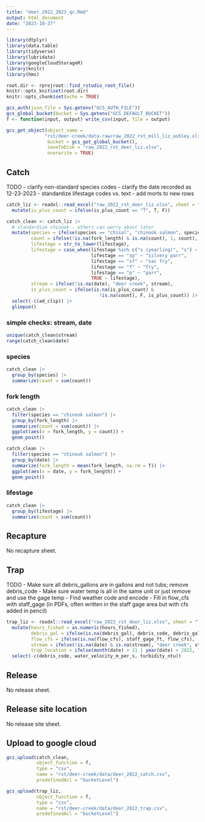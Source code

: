 ```yaml
---
title: "deer_2022_2023_qc.Rmd"
output: html_document
date: "2023-10-27"
---
```


```r
library(dtplyr)
library(data.table)
library(tidyverse)
library(lubridate)
library(googleCloudStorageR)
library(knitr)
library(hms)

root.dir <- rprojroot::find_rstudio_root_file()
knitr::opts_knit$set(root.dir)
knitr::opts_chunk$set(echo = TRUE)
```

```r
gcs_auth(json_file = Sys.getenv("GCS_AUTH_FILE"))
gcs_global_bucket(bucket = Sys.getenv("GCS_DEFAULT_BUCKET"))
f <- function(input, output) write_csv(input, file = output)
```

```r
gcs_get_object(object_name = 
              "rst/deer-creek/data-raw/raw_2022_rst_mill_liz_ashley.xlsx",
               bucket = gcs_get_global_bucket(),
               saveToDisk = "raw_2022_rst_deer_liz.xlsx",
               overwrite = TRUE)
```

## Catch

TODO 
- clarify non-standard species codes
- clarify the date recorded as 12-23-2023
- standardize lifestage codes vs. text
- add morts to new rows

```r
catch_liz <- readxl::read_excel("raw_2022_rst_deer_liz.xlsx", sheet = "Catch") |> 
  mutate(is_plus_count = ifelse(is_plus_count == "T", T, F))
```

```r
catch_clean <- catch_liz |> 
  # standardize chinook - others can worry about later
  mutate(species = ifelse(species == "chisal", "chinook salmon", species),
         count = ifelse(!is.na(fork_length) & is.na(count), 1, count),
         lifestage = str_to_lower(lifestage),
         lifestage = case_when(lifestage %in% c("s (yearling)", "s") ~ "smolt",
                               lifestage == "sp" ~ "silvery parr",
                               lifestage == "sf" ~ "sac fry",
                               lifestage == "f" ~ "fry",
                               lifestage == "p" ~ "parr",
                               TRUE ~ lifestage),
         stream = ifelse(!is.na(date), "deer creek", stream),
         is_plus_count = ifelse(is.na(is_plus_count) & 
                                  !is.na(count), F, is_plus_count)) |> 
  select(-c(ad_clip)) |> 
  glimpse()
```

### simple checks: stream, date

```r
unique(catch_clean$stream)
range(catch_clean$date)
```

### species

```r
catch_clean |> 
  group_by(species) |> 
  summarize(count = sum(count))
```

### fork length

```r
catch_clean |> 
  filter(species == "chinook salmon") |> 
  group_by(fork_length) |> 
  summarize(count = sum(count)) |> 
  ggplot(aes(x = fork_length, y = count)) +
  geom_point()
```

```r
catch_clean |> 
  filter(species == "chinook salmon") |> 
  group_by(date) |> 
  summarize(fork_length = mean(fork_length, na.rm = T)) |> 
  ggplot(aes(x = date, y = fork_length)) +
  geom_point()
```
### lifestage

```r
catch_clean |> 
  group_by(lifestage) |> 
  summarize(count = sum(count))
```

##  Recapture

No recapture sheet.

## Trap

TODO
- Make sure all debris_gallons are in gallons and not tubs; remove debris_code
- Make sure water temp is all in the same unit or just remove and use the gage temp
- Find weather code and encode
- Fill in flow_cfs with staff_gage (in PDFs, often written in the staff gage area but with cfs added in pencil)

```r
trap_liz <- readxl::read_excel("raw_2022_rst_deer_liz.xlsx", sheet = "Trap Operations & Env") |> 
  mutate(hours_fished = as.numeric(hours_fished),
         debris_gal = ifelse(is.na(debris_gal), debris_code, debris_gal),
         flow_cfs = ifelse(is.na(flow_cfs), staff_gage_ft, flow_cfs),
         stream = ifelse(!is.na(date) & is.na(stream), "deer creek", stream),
         trap_location = ifelse(month(date) > 11 | year(date) > 2022, "deer", trap_location)) |> 
  select(-c(debris_code, water_velocity_m_per_s, turbidity_ntu))

```


## Release

No release sheet.

## Release site location

No release site sheet.

## Upload to google cloud

```r
gcs_upload(catch_clean,
           object_function = f,
           type = "csv",
           name = "rst/deer-creek/data/deer_2022_catch.csv",
           predefinedAcl = "bucketLevel")

gcs_upload(trap_liz,
           object_function = f,
           type = "csv",
           name = "rst/deer-creek/data/deer_2022_trap.csv",
           predefinedAcl = "bucketLevel")

```